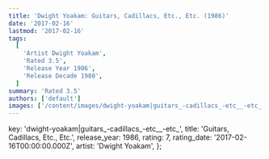 ```yaml
---
title: 'Dwight Yoakam: Guitars, Cadillacs, Etc., Etc. (1986)'
date: '2017-02-16'
lastmod: '2017-02-16'
tags:
  [
    'Artist Dwight Yoakam',
    'Rated 3.5',
    'Release Year 1986',
    'Release Decade 1980',
  ]
summary: 'Rated 3.5'
authors: ['default']
images: ['/content/images/dwight-yoakam|guitars_-cadillacs_-etc__-etc_.jpg']
---
```


  key: 'dwight-yoakam|guitars_-cadillacs_-etc__-etc_',
  title: 'Guitars, Cadillacs, Etc., Etc.',
  release_year: 1986,
  rating: 7,
  rating_date: '2017-02-16T00:00:00.000Z',
  artist: 'Dwight Yoakam',
};

<MusicRating data={data} />
